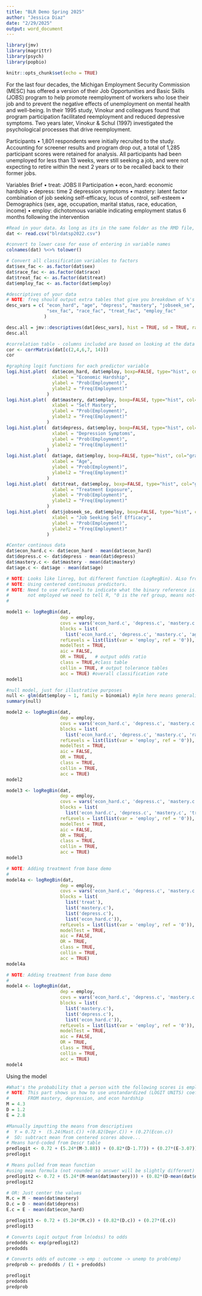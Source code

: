 ```yaml
---
title: "BLR Demo Spring 2025"
author: "Jessica Diaz"
date: "2/29/2025"
output: word_document
---
```


```r
library(jmv)
library(magrittr)
library(psych)
library(popbio)
```

```r
knitr::opts_chunk$set(echo = TRUE)
```

For the last four decades, the Michigan Employment Security Commission (MESC) has offered a version of their Job Opportunities and Basic Skills (JOBS) program to help promote reemployment of workers who lose their job and to prevent the negative effects of unemployment on mental health and well-being. In their 1995 study, Vinokur and colleagues found that program participation facilitated reemployment and reduced depressive symptoms. Two years later, Vinokur & Schul (1997) investigated the psychological processes that drive reemployment.

Participants
•	1,801 respondents were initially recruited to the study. Accounting for screener results and program drop out, a total of 1,285 participant scores were retained for analysis. All participants had been unemployed for less than 13 weeks, were still seeking a job, and were not expecting to retire within the next 2 years or to be recalled back to their former jobs.  

Variables Brief
•	treat: JOBS II Participation
•	econ_hard: economic hardship 
•	depress: time 2 depression symptoms
•	mastery: latent factor combination of job seeking self-efficacy, locus of control, self-esteem
•	Demographics (sex, age, occupation, marital status, race, education, income)
•	employ: dichotomous variable indicating employment status 6 months following the intervention

```r
#Read in your data. As long as its in the same folder as the RMD file, this is the only code you need. 
dat <- read.csv("blrdatsp2022.csv")

#convert to lower case for ease of entering in variable names
colnames(dat) %<>% tolower()

# Convert all classification variables to factors
dat$sex_fac <- as.factor(dat$sex)
dat$race_fac <- as.factor(dat$race)
dat$treat_fac <- as.factor(dat$treat)
dat$employ_fac <- as.factor(dat$employ)

```

```r
#descriptives of your data
# NOTE: freq should output extra tables that give you breakdown of %'s in sample
desc_vars = c( "econ_hard", "age", "depress", "mastery", "jobseek_se",
               "sex_fac", "race_fac", "treat_fac", "employ_fac"
              )

desc.all = jmv::descriptives(dat[desc_vars], hist = TRUE, sd = TRUE, range = TRUE, skew = TRUE, kurt = TRUE, freq = TRUE)
desc.all
```

```r
#correlation table - columns included are based on looking at the data set and identifying my continuous variables (correlation tables aren't appropriate for pearson correlations)
cor <- corrMatrix(dat[c(2,4,6,7, 14)]) 
cor
```

```r
#graphing logit functions for each predictor variable
logi.hist.plot(  dat$econ_hard, dat$employ, boxp=FALSE, type="hist", col="gray",
                 xlabel = "Economic Hardship",
                 ylabel = "Prob(Employment)",
                 ylabel2 = "Freq(Employment)"
               )
logi.hist.plot(  dat$mastery, dat$employ, boxp=FALSE, type="hist", col="gray",
                 xlabel = "Self Mastery",
                 ylabel = "Prob(Employment)",
                 ylabel2 = "Freq(Employment)"
               )
logi.hist.plot(  dat$depress, dat$employ, boxp=FALSE, type="hist", col="gray",
                 xlabel = "Depression Symptoms",
                 ylabel = "Prob(Employment)",
                 ylabel2 = "Freq(Employment)"
               )
logi.hist.plot(  dat$age, dat$employ, boxp=FALSE, type="hist", col="gray",
                 xlabel = "Age",
                 ylabel = "Prob(Employment)",
                 ylabel2 = "Freq(Employment)"
               )
logi.hist.plot(  dat$treat, dat$employ, boxp=FALSE, type="hist", col="gray",
                 xlabel = "Treatment Exposure",
                 ylabel = "Prob(Employment)",
                 ylabel2 = "Freq(Employment)"
               )
logi.hist.plot(  dat$jobseek_se, dat$employ, boxp=FALSE, type="hist", col="gray",
                 xlabel = "Job Seeking Self Efficacy",
                 ylabel = "Prob(Employment)",
                 ylabel2 = "Freq(Employment)"
               )
```

```r
#Center continous data
dat$econ_hard.c <- dat$econ_hard - mean(dat$econ_hard)
dat$depress.c <- dat$depress - mean(dat$depress)
dat$mastery.c <- dat$mastery - mean(dat$mastery)
dat$age.c <- dat$age - mean(dat$age)
```

```r
# NOTE: Looks like linreg, but different function (LogRegBin). ALso from JMV
# NOTE: Using centered continuous predictors.
# NOTE: Need to use refLevels to indicate what the binary reference is. Since we "dummy coded" our employed vs. 
#       not employed we need to tell R, "0 is the ref group, means not-employed"
#        

model1 <- logRegBin(dat,
                    dep = employ,
                    covs = vars('econ_hard.c', 'depress.c', 'mastery.c', 'age.c', 'race', 'treat', 'race', 'sex'),
                    blocks = list(
                      list('econ_hard.c', 'depress.c', 'mastery.c', 'age.c', 'race', 'treat', 'sex')),
                    refLevels = list(list(var = 'employ', ref = '0')), #reference group
                    modelTest = TRUE,
                    aic = FALSE,
                    OR = TRUE,   # output odds ratio
                    class = TRUE,#class table
                    collin = TRUE, # output tolerance tables
                    acc = TRUE) #overall classification rate
model1
```

```r
#null model, just for illustrative purposes
null <- glm(dat$employ ~ 1, family = binomial) #glm here means generalized* linear model. #"family = binomial" indicates to use a binary logistic regression
summary(null)
```

```r
model2 <- logRegBin(dat,
                    dep = employ,
                    covs = vars('econ_hard.c', 'depress.c', 'mastery.c', 'age.c', 'race', 'treat', 'race', 'sex'),
                    blocks = list(
                      list('econ_hard.c', 'depress.c', 'mastery.c', 'race', 'treat')),
                    refLevels = list(list(var = 'employ', ref = '0')), #reference group
                    modelTest = TRUE,
                    aic = FALSE,
                    OR = TRUE,
                    class = TRUE,
                    collin = TRUE,
                    acc = TRUE)
model2
```

```r
model3 <- logRegBin(dat,
                    dep = employ,
                    covs = vars('econ_hard.c', 'depress.c', 'mastery.c', 'age.c', 'race', 'treat', 'race', 'sex'),
                    blocks = list(
                      list('econ_hard.c', 'depress.c', 'mastery.c', 'treat')),
                    refLevels = list(list(var = 'employ', ref = '0')), #reference group
                    modelTest = TRUE,
                    aic = FALSE,
                    OR = TRUE,
                    class = TRUE,
                    collin = TRUE,
                    acc = TRUE)
model3
```

```r
# NOTE: Adding treatment from base demo
#
model4a <- logRegBin(dat,
                    dep = employ,
                    covs = vars('econ_hard.c', 'depress.c', 'mastery.c', 'age.c', 'race', 'treat', 'race', 'sex'),
                    blocks = list(
                      list('treat'),    
                      list('mastery.c'),
                      list('depress.c'),
                      list('econ_hard.c')),
                    refLevels = list(list(var = 'employ', ref = '0')), #reference group
                    modelTest = TRUE,
                    aic = FALSE,
                    OR = TRUE,
                    class = TRUE,
                    collin = TRUE,
                    acc = TRUE)
model4a
```

```r
# NOTE: Adding treatment from base demo
#
model4 <- logRegBin(dat,
                    dep = employ,
                    covs = vars('econ_hard.c', 'depress.c', 'mastery.c', 'age.c', 'race', 'treat', 'race', 'sex'),
                    blocks = list(
                      list('mastery.c'),
                      list('depress.c'),
                      list('econ_hard.c')),
                    refLevels = list(list(var = 'employ', ref = '0')), #reference group
                    modelTest = TRUE,
                    aic = FALSE,
                    OR = TRUE,
                    class = TRUE,
                    collin = TRUE,
                    acc = TRUE)
model4
```

Using the model
```r
#What's the probability that a person with the following scores is employed?
# NOTE: This part shows us how to use unstandardized (LOGIT UNITS) coefficients to predict probability of employment 
#       FROM mastery, depression, and econ hardship
M = 4.3
D = 1.2
E = 2.8

#Manually imputting the means from descriptives
#  Y = 0.72 +  (5.24(Mast.C)) +(0.82(Depr.C)) + (0.27(Econ.c))
#  SO: subtract mean from centered scores above...
# Means hard-coded from Descr table
predlogit <- 0.72 + (5.24*(M-3.88)) + (0.82*(D-1.77)) + (0.27*(E-3.07))
predlogit

# Means pulled from mean function
#using mean formula (not rounded so answer will be slightly different)
predlogit2 <- 0.72 + (5.24*(M-mean(dat$mastery))) + (0.82*(D-mean(dat$depress))) + (0.27*(E-mean(dat$econ_hard)))
predlogit2

# OR: Just center the values
M.c = M - mean(dat$mastery)
D.c = D - mean(dat$depress)
E.c = E - mean(dat$econ_hard)

predlogit3 <- 0.72 + (5.24*(M.c)) + (0.82*(D.c)) + (0.27*(E.c))
predlogit3
```

```r
# Converts Logit output from ln(odss) to odds
predodds <- exp(predlogit2)
predodds

# Converts odds of outcome -> emp : outcome -> unemp to prob(emp)
predprob <- predodds / (1 + predodds)

predlogit
predodds
predprob
```